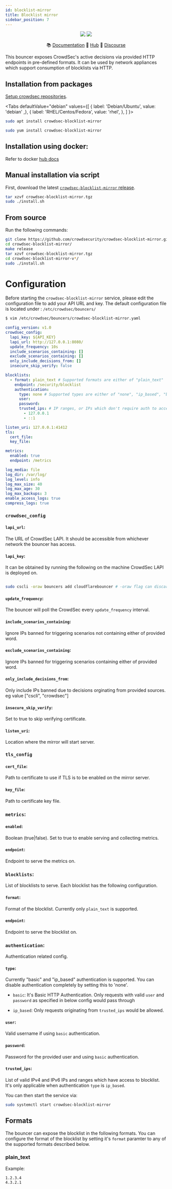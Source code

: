 ```yaml
---
id: blocklist-mirror
title: Blocklist mirror
sidebar_position: 7
---
```




<p align="center">
<p align="center">
<img src="https://img.shields.io/badge/build-pass-green"></img>
<img src="https://img.shields.io/badge/tests-pass-green"></img>
</p>
<p align="center">
&#x1F4DA; <a href="#installation/">Documentation</a>
&#x1F4A0; <a href="https://hub.crowdsec.net">Hub</a>
&#128172; <a href="https://discourse.crowdsec.net">Discourse </a>
</p>
</p>


This bouncer exposes CrowdSec's active decisions via provided HTTP endpoints in pre-defined formats. It can be used by network appliances which support consumption of blocklists via HTTP.


## Installation from packages

[Setup crowdsec repositories](/getting_started/install.mdx#install-our-repositories).

<Tabs
  defaultValue="debian"
  values={[
    { label: 'Debian/Ubuntu', value: 'debian' ,},
    { label: 'RHEL/Centos/Fedora', value: 'rhel', },
  ]
}>
<TabItem value="debian">

```bash
sudo apt install crowdsec-blocklist-mirror
```

</TabItem>
<TabItem value="rhel">

```bash
sudo yum install crowdsec-blocklist-mirror
```

</TabItem>

</Tabs>

## Installation using docker:

Refer to docker [hub docs](https://hub.docker.com/r/crowdsecurity/blocklist-mirror)



## Manual installation via script

First, download the latest [`crowdsec-blocklist-mirror` release](https://github.com/crowdsecurity/cs-blocklist-mirror/releases).

```bash
tar xzvf crowdsec-blocklist-mirror.tgz
sudo ./install.sh
```

## From source

Run the following commands:

```bash
git clone https://github.com/crowdsecurity/crowdsec-blocklist-mirror.git
cd crowdsec-blocklist-mirror/
make release
tar xzvf crowdsec-blocklist-mirror.tgz
cd crowdsec-blocklist-mirror-v*/
sudo ./install.sh
```

# Configuration

Before starting the `crowdsec-blocklist-mirror` service, please edit the configuration file to add your API URL and key.
The default configuration file is located under : `/etc/crowdsec/bouncers/`

```sh
$ vim /etc/crowdsec/bouncers/crowdsec-blocklist-mirror.yaml
```

```yaml
config_version: v1.0
crowdsec_config:
  lapi_key: ${API_KEY}
  lapi_url: http://127.0.0.1:8080/
  update_frequency: 10s
  include_scenarios_containing: []
  exclude_scenarios_containing: []
  only_include_decisions_from: []
  insecure_skip_verify: false

blocklists:
  - format: plain_text # Supported formats are either of "plain_text"
    endpoint: /security/blocklist
    authentication:
      type: none # Supported types are either of "none", "ip_based", "basic"
      user:
      password:
      trusted_ips: # IP ranges, or IPs which don't require auth to access this blocklist
        - 127.0.0.1
        - ::1

listen_uri: 127.0.0.1:41412
tls:
  cert_file:
  key_file:

metrics:
  enabled: true
  endpoint: /metrics

log_media: file
log_dir: /var/log/
log_level: info
log_max_size: 40
log_max_age: 30
log_max_backups: 3
enable_access_logs: true
compress_logs: true
```

### `crowdsec_config`

#### `lapi_url`:

The URL of CrowdSec LAPI. It should be accessible from whichever network the bouncer has access.

#### `lapi_key`:

It can be obtained by running the following on the machine CrowdSec LAPI is deployed on.
```bash

sudo cscli -oraw bouncers add cloudflarebouncer # -oraw flag can discarded for human friendly output.

```

#### `update_frequency`:

The bouncer will poll the CrowdSec every `update_frequency` interval.

#### `include_scenarios_containing`:

Ignore IPs banned for triggering scenarios not containing either of provided word.

#### `exclude_scenarios_containing`: 

Ignore IPs banned for triggering scenarios containing either of provided word.


#### `only_include_decisions_from`:

Only include IPs banned due to decisions orginating from provided sources. eg value ["cscli", "crowdsec"]

#### `insecure_skip_verify`:

Set to true to skip verifying certificate.


#### `listen_uri`: 

Location where the mirror will start server.

### `tls_config`

#### `cert_file`:

Path to certificate to use if TLS is to be enabled on the mirror server.

#### `key_file`:

Path to certificate key file.

### `metrics`:

#### `enabled`:

Boolean (true|false). Set to true to enable serving and collecting metrics. 

#### `endpoint`:

Endpoint to serve the metrics on.

### `blocklists`:

List of blocklists to serve. Each blocklist has the following configuration.

#### `format`:

Format of the blocklist. Currently only `plain_text` is supported.

#### `endpoint`:

Endpoint to serve the blocklist on.

### `authentication`:

Authentication related config.

#### `type`:

Currently "basic" and "ip_based" authentication is supported. You can disable authentication completely by setting this to 'none'.

- `basic`: It's Basic HTTP  Authentication. Only requests with valid `user` and `password` as specified in below config would pass through

- `ip_based`: Only requests originating from `trusted_ips` would be allowed. 

#### `user`:

Valid username if using `basic` authentication.

#### `password`:

Password for the provided user and using `basic` authentication.

#### `trusted_ips`:

List of valid IPv4 and IPv6 IPs and ranges which have access to blocklist. It's only applicable when authentication `type` is `ip_based`.

You can then start the service via:

```sh
sudo systemctl start crowdsec-blocklist-mirror
```

## Formats

The bouncer can expose the blocklist in the following formats. You can configure the format of the blocklist by setting it's `format` paramter to any of the supported formats described below.

### plain_text

Example:

```
1.2.3.4
4.3.2.1
```
